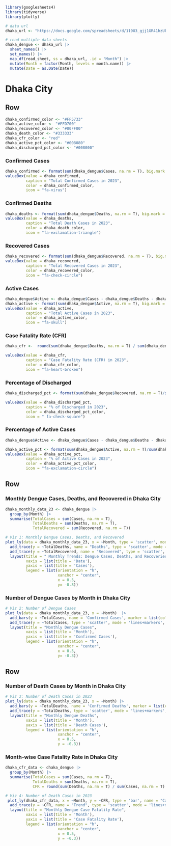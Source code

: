 <!----Page 2: Overview - Dhaka City---->

```{r, package}
library(googlesheets4)
library(tidyverse)
library(plotly)
```

```{r, data}
# data url 
dhaka_url <- "https://docs.google.com/spreadsheets/d/119U3_gjj1GR41hzUkr_Q_JcUJEbf3T1hPDdYS63GxNc/edit?usp=sharing"

# read multiple data sheets 
dhaka_dengue <- dhaka_url |> 
  sheet_names() |> 
  set_names() |> 
  map_df(read_sheet, ss = dhaka_url, .id = "Month") |> 
  mutate(Month = factor(Month, levels = month.name)) |> 
  mutate(Date = as.Date(Date))
```


Dhaka City {data-navmenu="Overview"}
===================================================================

Row
-------------------------------------------------------------------
<!----Define color for value box---->
```{r, dhaka-colors, include=FALSE}
dhaka_confirmed_color <- "#FF5733"
dhaka_active_color <- "#FFD700"
dhaka_recovered_color <- "#00FF00"
dhaka_death_color <- "#333333"
dhaka_cfr_color <- "red"
dhaka_active_pct_color <- "#008080"
dhaka_discharged_pct_color <- "#008000"
```


### Confirmed Cases {.value-box}

```{r, dhaka-confirmed-cases}
dhaka_confirmed <- format(sum(dhaka_dengue$Cases, na.rm = T), big.mark = ",")
valueBox(value = dhaka_confirmed, 
         caption = "Total Confirmed Cases in 2023", 
         color = dhaka_confirmed_color, 
         icon = "fa-virus")
```

### Confirmed Deaths {.value-box}
```{r,dhaka-death-cases}
dhaka_deaths <- format(sum(dhaka_dengue$Deaths, na.rm = T), big.mark = ",")
valueBox(value = dhaka_deaths, 
         caption = "Total Death Cases in 2023", 
         color = dhaka_death_color, 
         icon = "fa-exclamation-triangle")
```


### Recovered Cases {.value-box}
```{r, dhaka-recovered-cases}
dhaka_recovered <- format(sum(dhaka_dengue$Recovered, na.rm = T), big.mark = ",")
valueBox(value = dhaka_recovered, 
         caption = "Total Recovered Cases in 2023", 
         color = dhaka_recovered_color, 
         icon = "fa-check-circle")
```

### Active Cases {.value-box}
```{r, dhaka-recovered-active-cases}
dhaka_dengue$Active <- dhaka_dengue$Cases - dhaka_dengue$Deaths - dhaka_dengue$Recovered
dhaka_active <- format(sum(dhaka_dengue$Active, na.rm = T), big.mark = ",")
valueBox(value = dhaka_active, 
         caption = "Total Active Cases in 2023", 
         color = dhaka_active_color, 
         icon = "fa-skull")
```

### Case Fatality Rate (CFR) {.value-box}
```{r, dhaka-case-fatality-rate}
dhaka_cfr <-  round(sum(dhaka_dengue$Deaths, na.rm = T) / sum(dhaka_dengue$Cases, na.rm = T) * 100, 2)

valueBox(value = dhaka_cfr, 
         caption = "Case Fatality Rate (CFR) in 2023", 
         color = dhaka_cfr_color, 
         icon = "fa-heart-broken")
```

### Percentage of Discharged {.value-box}
```{r, dhaka-discharged_pct}
dhaka_discharged_pct <- format(sum(dhaka_dengue$Recovered, na.rm = T)/sum(dhaka_dengue$Cases, na.rm = T) * 100, digit = 2)

valueBox(value = dhaka_discharged_pct, 
         caption = "% of Discharged in 2023", 
         color = dhaka_discharged_pct_color, 
         icon = " fa-check-square")
```


### Percentage of Active Cases {.value-box}
```{r, dhaka-active_pct}

dhaka_dengue$Active <- dhaka_dengue$Cases - dhaka_dengue$Deaths - dhaka_dengue$Recovered

dhaka_active_pct <- format(sum(dhaka_dengue$Active, na.rm = T)/sum(dhaka_dengue$Cases, na.rm = T) * 100, digit = 2)
valueBox(value = dhaka_active_pct, 
         caption = "% of Active Cases in 2023", 
         color = dhaka_active_pct_color, 
         icon = "fa-exclamation-circle")
```

Row
-----------------------------------------------------------------------
### Monthly Dengue Cases, Deaths, and Recovered in Dhaka City
```{r, dhaka_monthly_data_23, include=FALSE}
dhaka_monthly_data_23 <- dhaka_dengue |> 
  group_by(Month) |> 
  summarise(TotalCases = sum(Cases, na.rm = T), 
            TotalDeaths = sum(Deaths, na.rm = T), 
            TotalRecovered = sum(Recovered, na.rm = T))
```

```{r, dhaka_monthly_data_23-viz-1}
# Viz 1: Monthly Dengue Cases, Deaths, and Recovered 
plot_ly(data = dhaka_monthly_data_23, x = ~Month, type = 'scatter', mode = 'lines+markers', name = 'Cases', y = ~TotalCases) |> 
  add_trace(y = ~TotalDeaths, name = "Deaths", type = 'scatter', mode = 'lines+markers') |> 
  add_trace(y = ~TotalRecovered, name = "Recovered", type = 'scatter', mode = 'lines+markers') |> 
  layout(title = " Monthly Trends: Dengue Cases, Deaths, and Recoveries", 
         xaxis = list(title = 'Date'),
         yaxis = list(title = 'Cases'), 
         legend = list(orientation = "h", 
                       xanchor = "center", 
                       x = 0.5, 
                       y= -0.3))

```


### Number of Dengue Cases by Month in Dhaka City
```{r, dhaka_monthly_data_23-viz-2}
# Viz 2: Number of Dengue Cases
plot_ly(data = dhaka_monthly_data_23, x = ~Month)  |> 
  add_bars(y = ~TotalCases, name = 'Confirmed Cases', marker = list(color = '#fdae6b')) |> 
  add_trace(y = ~TotalCases, type = 'scatter', mode = 'lines+markers', name = "Trends") |> 
  layout(title = "Monthly Dengue Cases",
         xaxis = list(title = 'Month'),
         yaxis = list(title = 'Confirmed Cases'), 
         legend = list(orientation = "h", 
                       xanchor = "center", 
                       x = 0.5, 
                       y= -0.3))
```

Row
-----------------------------------------------------------------------

### Number of Death Cases by Month in Dhaka City
```{r, dhaka_monthly_data_23-viz-3}
# Viz 3: Number of Death Cases in 2023
plot_ly(data = dhaka_monthly_data_23, x = ~Month) |> 
  add_bars(y = ~TotalDeaths, name = 'Confirmed Deaths', marker = list(color = '#969696')) |> 
  add_trace(y = ~TotalDeaths, type = 'scatter', mode = 'lines+markers', name = "Trends") |> 
  layout(title = "Monthly Dengue Deaths",
         xaxis = list(title = 'Month'),
         yaxis = list(title = 'Death Cases'), 
         legend = list(orientation = "h", 
                       xanchor = "center", 
                       x = 0.5, 
                       y = -0.3))
```


### Month-wise Case Fatality Rate in Dhaka City 
```{r, dhaka_cfr_data}
dhaka_cfr_data <- dhaka_dengue |> 
  group_by(Month) |> 
  summarise(TotalCases = sum(Cases, na.rm = T), 
            TotalDeaths = sum(Deaths, na.rm = T), 
            CFR = round(sum(Deaths, na.rm = T) / sum(Cases, na.rm = T) * 100, 2)) 
```

```{r, dhaka_cfr_data-viz-4}
# Viz 4: Number of Death Cases in 2023
 plot_ly(dhaka_cfr_data, x = ~Month, y = ~CFR, type = 'bar', name = "Case Fatality Rate", marker = list(color = '#67a9cf'))  |> 
  add_trace(y = ~CFR, name = "Trend", type = 'scatter', mode = 'lines+markers', line = list(color = '#252525')) |> 
  layout(title = "Monthly Dengue Case Fatality Rate",
         xaxis = list(title = 'Month'),
         yaxis = list(title = 'Case Fatality Rate'), 
         legend = list(orientation = "h", 
                       xanchor = "center", 
                       x = 0.5, 
                       y = -0.3))

```
